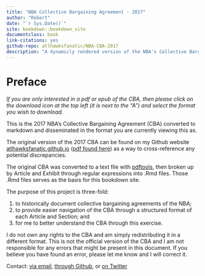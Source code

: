 ```yaml
--- 
title: "NBA Collective Bargaining Agreement - 2017"
author: "Robert"
date: "`r Sys.Date()`"
site: bookdown::bookdown_site
documentclass: book
link-citations: yes
github-repo: atlhawksfanatic/NBA-CBA-2017
description: "A dynamicly rendered version of the NBA's Collective Bargaining Agreement."
---
```


# Preface {-}

*If you are only interested in a pdf or epub of the CBA, then please click on the download icon at the top left (it is next to the "A") and select the format you wish to download.*

This is the 2017 NBA's Collective Bargaining Agreement (CBA) converted to markdown and disseminated in the format you are currently viewing this as.

The original version of the 2017 CBA can be found on my Github website [atlhawksfanatic.github.io](https://atlhawksfanatic.github.io/) ([pdf found here](https://github.com/atlhawksfanatic/atlhawksfanatic.github.io/raw/master/research/CBA/2017-NBA-NBPA-Collective-Bargaining-Agreement.pdf)) as a way to cross-reference any potential discrepancies.

The original CBA was converted to a text file with [pdftools](https://github.com/ropensci/pdftools), then broken up by Article and Exhibit through regular expressions into .Rmd files. Those .Rmd files serves as the basis for this bookdown site. 

The purpose of this project is three-fold:

1. to historically document collective bargaining agreements of the NBA;
2. to provide easier navigation of the CBA through a structured format of each Article and Section; and
3. for me to better understand the CBA through this exercise.

I do not own any rights to the CBA and am simply redistributing it in a different format. This is not the official version of the CBA and I am not responsible for any errors that might be present in this document. If you believe you have found an error, please let me know and I will correct it.

Contact: [via email](atlhawksfanatic@gmail.com), [through Github](https://github.com/atlhawksfanatic), or [on Twitter](https://twitter.com/atlhawksfanatic)
